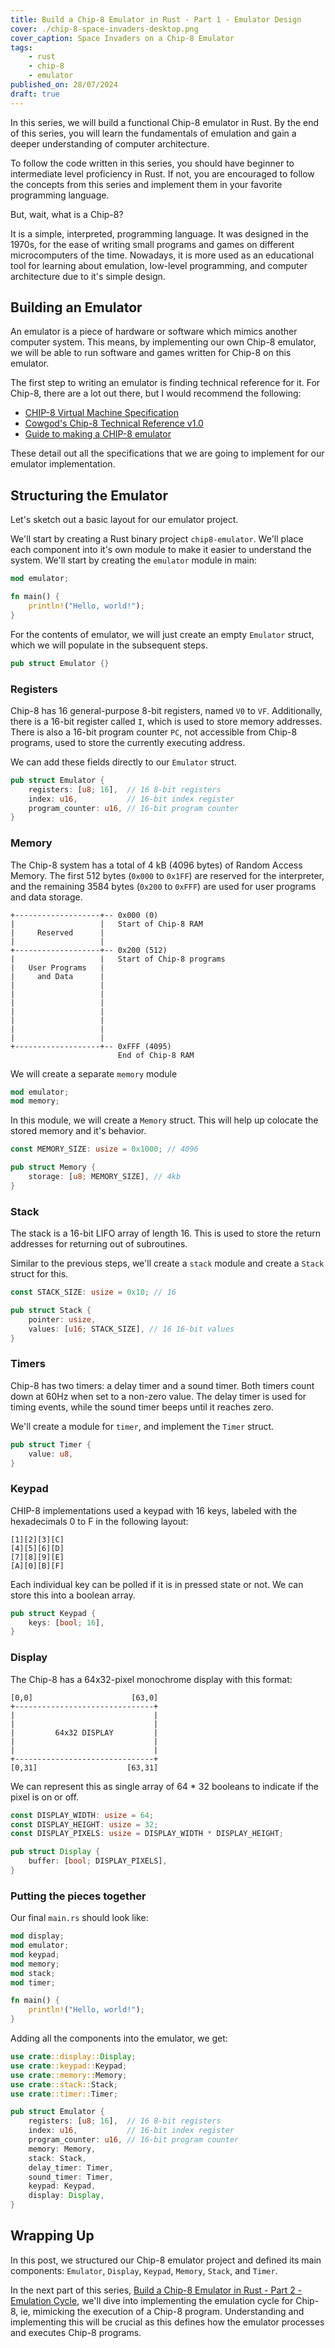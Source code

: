 ```yaml
---
title: Build a Chip-8 Emulator in Rust - Part 1 - Emulator Design
cover: ./chip-8-space-invaders-desktop.png
cover_caption: Space Invaders on a Chip-8 Emulator
tags:
    - rust
    - chip-8
    - emulator
published_on: 28/07/2024
draft: true
---
```



In this series, we will build a functional Chip-8 emulator in Rust. By the end
of this series, you will learn the fundamentals of emulation and gain a deeper
understanding of computer architecture.

To follow the code written in this series, you should have beginner to
intermediate level proficiency in Rust. If not, you are encouraged to follow the
concepts from this series and implement them in your favorite programming
language.

But, wait, what is a Chip-8?

It is a simple, interpreted, programming language.
It was designed in the 1970s, for the ease of writing small programs and games
on different microcomputers of the time. Nowadays, it is more used as an
educational tool for learning about emulation, low-level programming, and
computer architecture due to it's simple design.


## Building an Emulator

An emulator is a piece of hardware or software which mimics another computer
system. This means, by implementing our own Chip-8 emulator, we will be able to
run software and games written for Chip-8 on this emulator.

The first step to writing an emulator is finding technical reference for it. For
Chip-8, there are a lot out there, but I would recommend the following:

- [CHIP-8 Virtual Machine
  Specification](https://tonisagrista.com/blog/2021/chip8-spec/)
- [Cowgod's Chip-8 Technical Reference
  v1.0](http://devernay.free.fr/hacks/chip8/C8TECH10.HTM)
- [Guide to making a CHIP-8
  emulator](https://tobiasvl.github.io/blog/write-a-chip-8-emulator/)


These detail out all the specifications that we are going to implement for our
emulator implementation.


## Structuring the Emulator

Let's sketch out a basic layout for our emulator project.

We'll start by creating a Rust binary project `chip8-emulator`. We'll place each
component into it's own module to make it easier to understand the system. We'll
start by creating the `emulator` module in main:

```rust {1-2} title="main.rs"
mod emulator;

fn main() {
    println!("Hello, world!");
}
```

For the contents of emulator, we will just create an empty `Emulator` struct,
which we will populate in the subsequent steps.

```rust title="emulator.rs"
pub struct Emulator {}
```


### Registers

Chip-8 has 16 general-purpose 8-bit registers, named `V0` to `VF`. Additionally,
there is a 16-bit register called `I`, which is used to store memory addresses.
There is also a 16-bit program counter `PC`, not accessible from Chip-8
programs, used to store the currently executing address.

We can add these fields directly to our `Emulator` struct.
 
```rust {2-4} title="emulator.rs"
pub struct Emulator {
    registers: [u8; 16],  // 16 8-bit registers
    index: u16,           // 16-bit index register
    program_counter: u16, // 16-bit program counter
}
```


### Memory

The Chip-8 system has a total of 4 kB (4096 bytes) of Random Access Memory. The
first 512 bytes (`0x000` to `0x1FF`) are reserved for the interpreter, and the
remaining 3584 bytes (`0x200` to `0xFFF`) are used for user programs and data
storage.

```diagram
+-------------------+-- 0x000 (0)               
|                   |   Start of Chip-8 RAM     
|     Reserved      |                           
|                   |                           
+-------------------+-- 0x200 (512)             
|                   |   Start of Chip-8 programs
|   User Programs   |                           
|     and Data      |                           
|                   |                           
|                   |                           
|                   |                           
|                   |                           
|                   |                           
|                   |                           
|                   |                           
+-------------------+-- 0xFFF (4095)            
                        End of Chip-8 RAM       
```

We will create a separate `memory` module

```rust {2} title="main.rs"
mod emulator;
mod memory;
```

In this module, we will create a `Memory` struct. This will help up colocate the stored
memory and it's behavior.

```rust title="memory.rs"
const MEMORY_SIZE: usize = 0x1000; // 4096

pub struct Memory {
    storage: [u8; MEMORY_SIZE], // 4kb
}
```


### Stack

The stack is a 16-bit LIFO array of length 16. This is used to store the return
addresses for returning out of subroutines.

Similar to the previous steps, we'll create a `stack` module and create a
`Stack` struct for this.

```rust title="stack.rs"
const STACK_SIZE: usize = 0x10; // 16

pub struct Stack {
    pointer: usize,
    values: [u16; STACK_SIZE], // 16 16-bit values
}
```


### Timers

Chip-8 has two timers: a delay timer and a sound timer. Both timers count down
at 60Hz when set to a non-zero value. The delay timer is used for timing events,
while the sound timer beeps until it reaches zero.

We'll create a module for `timer`, and implement the `Timer` struct.

```rust title="timer.rs"
pub struct Timer {
    value: u8,
}
```


### Keypad

CHIP-8 implementations used a keypad with 16 keys, labeled with the hexadecimals
0 to F in the following layout:

```diagram
[1][2][3][C]
[4][5][6][D]
[7][8][9][E]
[A][0][B][F]
```

Each individual key can be polled if it is in pressed state or not. We can store
this into a boolean array.

```rust title="keypad.rs"
pub struct Keypad {
    keys: [bool; 16],
}
```


### Display

The Chip-8 has a 64x32-pixel monochrome display with this format:

```diagram
[0,0]                      [63,0]
+-------------------------------+
|                               |
|                               |
|         64x32 DISPLAY         |
|                               |
|                               |
+-------------------------------+
[0,31]                    [63,31]
```

We can represent this as single array of 64 * 32 booleans to indicate if the
pixel is on or off.

```rust title="display.rs"
const DISPLAY_WIDTH: usize = 64;
const DISPLAY_HEIGHT: usize = 32;
const DISPLAY_PIXELS: usize = DISPLAY_WIDTH * DISPLAY_HEIGHT;

pub struct Display {
    buffer: [bool; DISPLAY_PIXELS],
}
```


### Putting the pieces together

Our final `main.rs` should look like:

```rust title="main.rs"
mod display;
mod emulator;
mod keypad;
mod memory;
mod stack;
mod timer;

fn main() {
    println!("Hello, world!");
}
```

Adding all the components into the emulator, we get:

```rust {1-6,11-16} title="emulator.rs"
use crate::display::Display;
use crate::keypad::Keypad;
use crate::memory::Memory;
use crate::stack::Stack;
use crate::timer::Timer;

pub struct Emulator {
    registers: [u8; 16],  // 16 8-bit registers
    index: u16,           // 16-bit index register
    program_counter: u16, // 16-bit program counter
    memory: Memory,
    stack: Stack,
    delay_timer: Timer,
    sound_timer: Timer,
    keypad: Keypad,
    display: Display,
}
```


## Wrapping Up

In this post, we structured our Chip-8 emulator project and defined its main
components: `Emulator`, `Display`, `Keypad`, `Memory`, `Stack`, and `Timer`.

In the next part of this series, [Build a Chip-8 Emulator in Rust - Part 2 -
Emulation Cycle](./chip-8-emulator-in-rust-part-two), we'll dive into
implementing the emulation cycle for Chip-8, ie, mimicking the execution of a
Chip-8 program. Understanding and implementing this will be crucial as this
defines how the emulator processes and executes Chip-8 programs.
